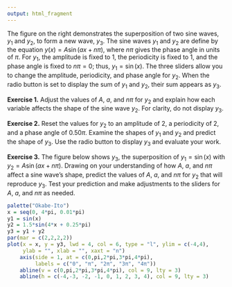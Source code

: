 ```yaml
---
output: html_fragment
---
```


The figure on the right demonstrates the superposition of two sine waves, $y_1$ and $y_2$, to form a new wave, $y_3$. The sine waves $y_1$ and $y_2$ are define by the equation $y(x) = A \sin(ax + n \pi)$, where $n \pi$ gives the phase angle in units of $\pi$. For $y_1$, the amplitude is fixed to 1, the periodicity is fixed to 1, and the phase angle is fixed to $n \pi = 0$; thus, $y_1 = \sin(x)$. The three sliders allow you to change the amplitude, periodicity, and phase angle for $y_2$. When the radio button is set to display the sum of $y_1$ and $y_2$, their sum appears as $y_3$.

**Exercise 1.** Adjust the values of $A$, $a$, and $n \pi$ for $y_2$ and explain how each variable affects the shape of the sine wave $y_2$. For clarity, do not display $y_3$.

**Exercise 2.** Reset the values for $y_2$ to an amplitude of 2, a periodicity of 2, and a phase angle of $0.50 \pi$. Examine the shapes of $y_1$ and $y_2$ and predict the shape of $y_3$. Use the radio button to display $y_3$ and evaluate your work.

**Exercise 3.** The figure below shows $y_3$, the superposition of $y_1 = \sin(x)$ with $y_2 = A\sin(ax + n\pi)$. Drawing on your understanding of how $A$, $a$, and $n \pi$ affect a sine wave's shape, predict the values of $A$, $a$, and $n\pi$ for $y_2$ that will reproduce $y_3$. Test your prediction and make adjustments to the sliders for $A$, $a$, and $n \pi$ as needed.

```r
palette("Okabe-Ito")
x = seq(0, 4*pi, 0.01*pi)
y1 = sin(x)
y2 = 1.5*sin(4*x + 0.25*pi)
y3 = y1 + y2
par(mar = c(2,2,2,2))
plot(x = x, y = y3, lwd = 4, col = 6, type = "l", ylim = c(-4,4),
     ylab = "", xlab = "", xaxt = "n")
    axis(side = 1, at = c(0,pi,2*pi,3*pi,4*pi), 
         labels = c("0", "π", "2π", "3π", "4π"))
    abline(v = c(0,pi,2*pi,3*pi,4*pi), col = 9, lty = 3)
    abline(h = c(-4,-3, -2, -1, 0, 1, 2, 3, 4), col = 9, lty = 3)

```


